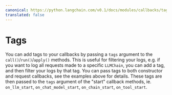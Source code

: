 ```yaml
---
canonical: https://python.langchain.com/v0.1/docs/modules/callbacks/tags
translated: false
---
```


# Tags

You can add tags to your callbacks by passing a `tags` argument to the `call()`/`run()`/`apply()` methods. This is useful for filtering your logs, e.g. if you want to log all requests made to a specific `LLMChain`, you can add a tag, and then filter your logs by that tag. You can pass tags to both constructor and request callbacks, see the examples above for details. These tags are then passed to the `tags` argument of the "start" callback methods, ie. `on_llm_start`, `on_chat_model_start`, `on_chain_start`, `on_tool_start`.